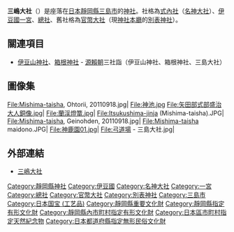 {{expand|time=2009-11-27T09:16:43+00:00}}
{{日本神社
| name = 三嶋大社
| img = File:Mishima-taisha Honden.jpg
| img_capt = 三嶋大社本殿{{Infobox mapframe|zoom=14}}
| image_width = 270px
| nihongo = 三嶋大社
| hiragana = みしまたいしゃ
| romaji = Mishima Taisha
| location = [[靜岡縣|靜岡縣]][[三島市|三島市]]大宮町2-1-5
| god = [[大山祇命|大山祇命]]<br/>[[事代主神|積羽八重事代主神]]
| type = [[式內社|式內社]]（[[名神大社|名神大社]]）、[[伊豆國|伊豆國]][[一宮|一宮]]、[[官幣大社|官幣大社]]、[[別表神社|別表神社]]
| struct = [[三間社流造|三間社流造]]
| open_year = 
| cere_date = 8月16日
|}}

'''三嶋大社'''（{{jpn|j=三嶋大社|hg=みしまたいしゃ}}）是座落在[[日本|日本]][[靜岡縣|靜岡縣]][[三島市|三島市]]的[[神社|神社]]。社格為[[式內社|式內社]]（[[名神大社|名神大社]]）、[[伊豆國|伊豆國]][[一宮|一宮]]、[[總社|總社]]、舊社格為[[官幣大社|官幣大社]]（現[[神社本廳|神社本廳]]的[[別表神社|別表神社]]）。

== 關連項目 ==
*[[伊豆山神社|伊豆山神社]]、[[箱根神社|箱根神社]] - [[源賴朝|源賴朝]]三社詣（伊豆山神社、箱根神社、三島大社）

== 圖像集 ==
<gallery>
File:Mishima-taisha, Ohtorii, 20110918.jpg|
File:神池.jpg
File:矢田部式部盛治大人銅像.jpg|
File:蘭渓燈篭.jpg|
File:Itsukushima-jinja (Mishima-taisha).JPG|
File:Mishima-taisha, Geinohden, 20110918.jpg|
File:Mishima-taisha maidono.JPG|
File:神鹿園01.jpg|
File:弓道場 - 三島大社.jpg|
</gallery>

== 外部連結 ==
* {{ja}}[http://www.mishimataisha.or.jp/ 三嶋大社]{{Wayback|url=http://www.mishimataisha.or.jp/ |date=20100208230807 }}
{{Commonscat|Mishima-taisha|position=left}}

{{一宮}}
{{近代社格制度}}

{{Authority control}}
{{coord|35|07|19|N|138|55|08|E|region:JP_type:landmark|display=title}}

{{DEFAULTSORT:Mishima Taisha}}
[[Category:靜岡縣神社|Category:靜岡縣神社]]
[[Category:伊豆國|Category:伊豆國]]
[[Category:名神大社|Category:名神大社]]
[[Category:一宮|Category:一宮]]
[[Category:總社|Category:總社]]
[[Category:官幣大社|Category:官幣大社]]
[[Category:別表神社|Category:別表神社]]
[[Category:三島市|Category:三島市]]
[[Category:日本国宝_(工艺品)|Category:日本国宝 (工艺品)]]
[[Category:靜岡縣重要文化財|Category:靜岡縣重要文化財]]
[[Category:靜岡縣指定有形文化財|Category:靜岡縣指定有形文化財]]
[[Category:靜岡縣內市町村指定有形文化財|Category:靜岡縣內市町村指定有形文化財]]
[[Category:日本區市町村指定天然紀念物|Category:日本區市町村指定天然紀念物]]
[[Category:日本都道府縣指定無形民俗文化財|Category:日本都道府縣指定無形民俗文化財]]